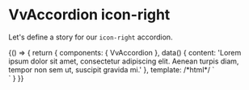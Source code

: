 
<Meta title="Components/Accordion/Props/icon-right" />

# VvAccordion icon-right

Let's define a story for our `icon-right` accordion.

<Canvas>
	<Story name="icon-right">
		{() => {
			return {
				components: { VvAccordion },
				data() {
					content: 'Lorem ipsum dolor sit amet, consectetur adipiscing elit. Aenean turpis diam, tempor non sem ut, suscipit gravida mi.'
				},
				template:
					/*html*/
					`<div class="w-1/2">
						<vv-accordion title="Icon right" :content="content" icon-right />
					</div>`
			}
		}}
	</Story>
</Canvas>
